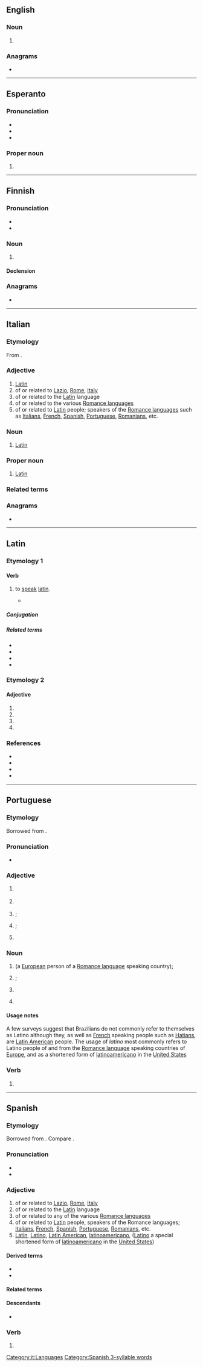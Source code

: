{{also|Latino|latinó|latino-|Latino-}}
==English==

===Noun===
{{en-noun}}

# {{alternative case form of|en|Latino}}

===Anagrams===
* {{anagrams|en|a=ailnot|Natoli|lation|talion}}

----

==Esperanto==

===Pronunciation===
* {{IPA|eo|/laˈtino/}}
* {{hyph|eo|la|ti|no}}
* {{rhymes|eo|ino}}

===Proper noun===
{{eo-proper noun}}

# {{alternative case form of|eo|Latino}}

----

==Finnish==

===Pronunciation===
* {{fi-IPA}}
* {{hyphenation|fi|la|ti|no}}

===Noun===
{{fi-noun}}

# {{l|en|Latino}}

====Declension====
{{fi-decl-palvelu|latino|a}}

===Anagrams===
* {{anagrams|fi|a=ailnot|alotin|laiton|lantio|lointa|lotina|noilta|taloin}}

----

==Italian==

===Etymology===
From {{inh|it|la|latīnus}}.

===Adjective===
{{it-adj|latin}}

# [[Latin]]
# of or related to [[Lazio]], [[Rome]], [[Italy]]
# of or related to the [[Latin]] language
# of or related to the various [[Romance languages]]
# of or related to [[Latin]] people; speakers of the [[Romance languages]] such as [[Italians]], [[French]], [[Spanish]], [[Portuguese]], [[Romanians]], etc.

===Noun===
{{it-noun|m|f=latina}}

# [[Latin]] {{q|person}}

===Proper noun===
{{it-proper noun|m}}

# [[Latin]] {{q|language}}

===Related terms===
{{rel3
|it|Latina
|latineggiare
|latinismo
|latinista
|latinità
|latinizzare
}}

===Anagrams===
* {{anagrams|it|tonali}}

[[Category:it:Languages]]

----

==Latin==

===Etymology 1===

====Verb====
{{la-verb|1+|latinō}}

# {{lb|la|Medieval Latin}} to [[speak]] [[latin]].
#* {{quote-text|en|year=1678|author={{w|du Cange}}|title=Glossarium mediæ et infimæ latinitatis|page=093c|passage='''LATINARE''', Latine loqui. Gloss. Gr. Lat. : "Ῥωμαίζω, Latino." Ugutio : "Latinari et Latinizare, more Latinorum se habere et loqui : unde excellentius ille dicitur proprie Latinari, qui congrue loquitur literis Latinis : nam Laïci et Italici quasi barbari dicti sunt respectu Literatorum." }}

=====Conjugation=====
{{la-conj|1+|latinō}}

=====Related terms=====
* {{l|la|latinor|latinari}}
* {{l|la|latinizo|latinizare}}
* {{l|la|latinator}}
* {{l|la|ῥωμαίζω}}

===Etymology 2===

====Adjective====
{{la-adj-form|latīnō}}

# {{inflection of|la|latīnus||dat|m|s}}
# {{inflection of|la|latīnus||dat|n|s}}
# {{inflection of|la|latīnus||abl|m|s}}
# {{inflection of|la|latīnus||abl|n|s}}

===References===
* {{R:du Cange}}
* {{R:L&S}}
* {{R:Gaffiot}}
* {{R:NLW}}

----

==Portuguese==

===Etymology===
Borrowed from {{bor|pt|la|Latīnus||Latin}}. {{doublet|pt|ladinho|t1=unmixed|ladino|t2=sly}}

===Pronunciation===
* {{a|Brazil}} {{IPA|pt|/laˈt͡ʃi.nu/}}

===Adjective===
{{pt-adj|latin|o}}

# {{lb|pt|linguistics}} {{l|en|Latin}} {{gloss|of or relating to the Latin language}}
# {{lb|pt|linguistics}} {{l|en|Romance}} {{gloss|being one of the languages that descend from Latin}}
#: {{syn|pt|romance|neolatino}}
#: {{ux|pt|As línguas '''latinas'''|The '''Romance''' languages.}}
# {{l|en|Latino}}; {{l|en|Romance}} {{gloss|relating to Romance-speaking countries, cultures and [[Romance language]] speaking people; [[Italians]], [[French]], [[Spanish]], [[Portuguese]], [[Romanians]], etc}}
# {{lb|pt|historical}} {{l|en|Latin}}; {{l|en|Latian}} {{gloss|of, from or relating to Latium}}
#: {{syn|pt|lacial}}
# {{l|en|Latino}} {{gloss|of, from or relating to [[Romance language]] speaking [[Europeans]] and, in the [[United States]], a shortened form of [[latinoamericano]]}}
#: {{syn|pt|latino-americano}}

===Noun===
{{pt-noun|m|f=latina}}

# {{l|en|Latino}} (a [[European]] person of a [[Romance language]] speaking country); {{l|en|Latin-American}} {{gloss|someone from Latin America}}
# {{lb|pt|historical}} {{l|en|Latin}}; {{l|en|Latian}} {{gloss|someone from Latium}}
#: {{syn|pt|lacial}}
# {{lb|pt|rare}} {{synonym of|pt|latim}}
# {{lb|pt|obsolete}} {{synonym of|pt|latinista}}

====Usage notes====
A few surveys suggest that Brazilians do not commonly refer to themselves as Latino although they, as well as [[French]] speaking people such as [[Hatians]], are [[Latin American]] people. The usage of ''latino'' most commonly refers to Latino people of and from the [[Romance language]] speaking countries of [[Europe]], and as a shortened form of [[latinoamericano]] in the [[United States]]

===Verb===
{{head|pt|verb form}}

# {{pt-verb-form-of|latinar}}

----

==Spanish==

===Etymology===
Borrowed from {{bor|es|la|latīnus}}. Compare {{doublet|es|ladino|notext=1}}.

===Pronunciation===
* {{es-IPA}}
* {{rhymes|es|ino}}

===Adjective===
{{es-adj|f=latina}}

# of or related to [[Lazio]], [[Rome]], [[Italy]]
# of or related to the [[Latin]] language
# of or related to any of the various [[Romance languages]]
# of or related to [[Latin]] people, speakers of the Romance languages; [[Italians]], [[French]], [[Spanish]], [[Portuguese]], [[Romanians]], etc.
# [[Latin]], [[Latino]], [[Latin American]], [[latinoamericano]], ([[Latino]] a special shortened form of [[latinoamericano]] in the [[United States]])

====Derived terms====
* {{l|es|bailar con los cinco latinos}}
* {{l|es|latinoamericano}}

====Related terms====
{{rel3
|es|ladino
|latín
|latinx
}}

====Descendants====
* {{desc|en|Latino|bor=1}}

===Verb===
{{head|es|verb form}}

# {{es-verb form of|ending=ar|mood=indicative|tense=present|pers=1|number=singular|latinar}}

[[Category:Spanish 3-syllable words]]